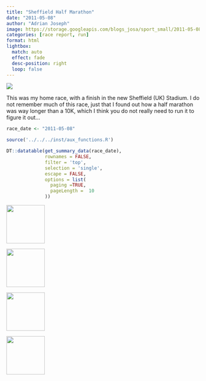 ```yaml
---
title: "Sheffield Half Marathon"
date: "2011-05-08"
author: "Adrian Joseph"
image: https://storage.googleapis.com/blogs_josa/sport_small/2011-05-08_SHEFFIELD_HALF_MARATHON/img/00.png
categories: [race report, run]
format: html
lightbox:
  match: auto
  effect: fade
  desc-position: right
  loop: false
---
```


![](https://storage.googleapis.com/blogs_josa/sport_small/2011-05-08_SHEFFIELD_HALF_MARATHON/img/00.png)

This was my home race, with a finish in the new Sheffield (UK) Stadium. I do not remember much of this race, just that I found out how a half marathon was way longer than a 10K, which I think you do not really need to run it to figure it out...

```r
race_date <- "2011-05-08"

source('../../../inst/aux_functions.R')

DT::datatable(get_summary_data(race_date),
              rownames = FALSE,
              filter = 'top',
              selection = 'single',
              escape = FALSE,
              options = list(
                paging =TRUE,
                pageLength =  10
              ))
```




::: {layout-ncol=4}
![](https://storage.googleapis.com/blogs_josa/sport_small/2011-05-08_SHEFFIELD_HALF_MARATHON/img/00.png){ width="100" group="hi" }

![](https://storage.googleapis.com/blogs_josa/sport_small/2011-05-08_SHEFFIELD_HALF_MARATHON/img/01.png){ width="100" group="hi" }

![](https://storage.googleapis.com/blogs_josa/sport_small/2011-05-08_SHEFFIELD_HALF_MARATHON/img/02.jpg){ width="100" group="hi" }

![](https://storage.googleapis.com/blogs_josa/sport_small/2011-05-08_SHEFFIELD_HALF_MARATHON/img/05.jpg){ width="100" group="hi" }


:::
